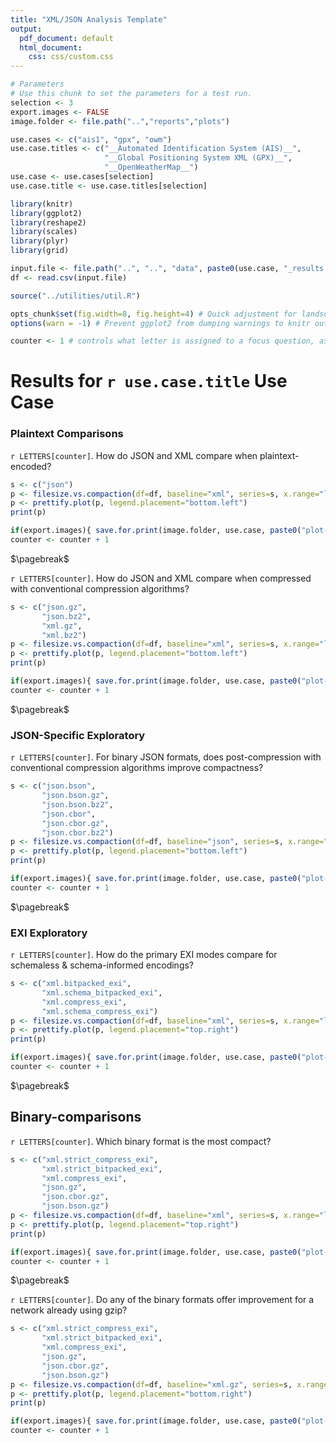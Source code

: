 ```yaml
---
title: "XML/JSON Analysis Template"
output:
  pdf_document: default
  html_document:
    css: css/custom.css
---
```


```r
# Parameters
# Use this chunk to set the parameters for a test run. 
selection <- 3
export.images <- FALSE
image.folder <- file.path("..","reports","plots")

use.cases <- c("ais1", "gpx", "owm")
use.case.titles <- c("__Automated Identification System (AIS)__",
                     "__Global Positioning System XML (GPX)__",
                     "__OpenWeatherMap__")
use.case <- use.cases[selection]
use.case.title <- use.case.titles[selection]

library(knitr)
library(ggplot2)
library(reshape2)
library(scales)
library(plyr)
library(grid)

input.file <- file.path("..", "..", "data", paste0(use.case, "_results.csv"))
df <- read.csv(input.file)

source("../utilities/util.R")

opts_chunk$set(fig.width=8, fig.height=4) # Quick adjustment for landscape figures - only affects knitr output
options(warn = -1) # Prevent ggplot2 from dumping warnings to knitr output

counter <- 1 # controls what letter is assigned to a focus question, as well as the letter appended to plot export filenames
```

# Results for `r use.case.title`  Use Case

### Plaintext Comparisons

`r LETTERS[counter]`. How do JSON and XML compare when plaintext-encoded?

```r
s <- c("json")
p <- filesize.vs.compaction(df=df, baseline="xml", series=s, x.range="log")
p <- prettify.plot(p, legend.placement="bottom.left")
print(p)

if(export.images){ save.for.print(image.folder, use.case, paste0("plot-",letters[counter])) }
counter <- counter + 1
```

$\pagebreak$

`r LETTERS[counter]`. How do JSON and XML compare when compressed with conventional compression algorithms?

```r
s <- c("json.gz",
       "json.bz2",
       "xml.gz",
       "xml.bz2")
p <- filesize.vs.compaction(df=df, baseline="xml", series=s, x.range="log")
p <- prettify.plot(p, legend.placement="bottom.left")
print(p)

if(export.images){ save.for.print(image.folder, use.case, paste0("plot-",letters[counter])) }
counter <- counter + 1
```

$\pagebreak$

### JSON-Specific Exploratory

`r LETTERS[counter]`. For binary JSON formats, does post-compression with conventional compression algorithms improve compactness?

```r
s <- c("json.bson",
       "json.bson.gz",
       "json.bson.bz2",
       "json.cbor",
       "json.cbor.gz",
       "json.cbor.bz2")
p <- filesize.vs.compaction(df=df, baseline="json", series=s, x.range="log")
p <- prettify.plot(p, legend.placement="bottom.left")
print(p)

if(export.images){ save.for.print(image.folder, use.case, paste0("plot-",letters[counter])) }
counter <- counter + 1
```

$\pagebreak$

### EXI Exploratory

`r LETTERS[counter]`. How do the primary EXI modes compare for schemaless & schema-informed encodings?

```r
s <- c("xml.bitpacked_exi",
       "xml.schema_bitpacked_exi",
       "xml.compress_exi",
       "xml.schema_compress_exi")
p <- filesize.vs.compaction(df=df, baseline="xml", series=s, x.range="log")
p <- prettify.plot(p, legend.placement="top.right")
print(p)

if(export.images){ save.for.print(image.folder, use.case, paste0("plot-",letters[counter])) }
counter <- counter + 1
```

$\pagebreak$

## Binary-comparisons

`r LETTERS[counter]`. Which binary format is the most compact?

```r
s <- c("xml.strict_compress_exi",
       "xml.strict_bitpacked_exi",
       "xml.compress_exi",
       "json.gz",
       "json.cbor.gz",
       "json.bson.gz")
p <- filesize.vs.compaction(df=df, baseline="xml", series=s, x.range="log")
p <- prettify.plot(p, legend.placement="top.right")
print(p)

if(export.images){ save.for.print(image.folder, use.case, paste0("plot-",letters[counter])) }
counter <- counter + 1
```

$\pagebreak$

`r LETTERS[counter]`. Do any of the binary formats offer improvement for a network already using gzip?

```r
s <- c("xml.strict_compress_exi",
       "xml.strict_bitpacked_exi",
       "xml.compress_exi",
       "json.gz",
       "json.cbor.gz",
       "json.bson.gz")
p <- filesize.vs.compaction(df=df, baseline="xml.gz", series=s, x.range="log")
p <- prettify.plot(p, legend.placement="bottom.right")
print(p)

if(export.images){ save.for.print(image.folder, use.case, paste0("plot-",letters[counter])) }
counter <- counter + 1
```

<!---------------------------------------------------->
<!-- Unecessary plots. Perhaps move to an appendix. -->
<!---------------------------------------------------->

<!-- ## Extra Plots

`r LETTERS[counter]`. Which binary encoding of JSON is most compact? 

```r
# s <- c("json.bson",
#        "json.cbor")
# p <- filesize.vs.compaction(df=df, baseline="json", series=s, x.range="log")
# p <- prettify.plot(p, legend.placement="bottom.left")
# print(p)
# 
# if(export.images){ save.for.print(image.folder, use.case, paste0("plot-",letters[counter])) }
# counter <- counter + 1
```

`r LETTERS[counter]`. Does the ‘strict’ option significantly improve compaction for schema-informed encodings?

```r
# s <- c("xml.schema_bitpacked_exi",
#        "xml.strict_bitpacked_exi",
#        "xml.schema_compress_exi",
#        "xml.strict_compress_exi")
# p <- filesize.vs.compaction(df=df, baseline="xml", series=s, x.range="log")
# p <- prettify.plot(p, legend.placement="bottom.left")
# print(p)
# 
# if(export.images){ save.for.print(image.folder, use.case, paste0("plot-",letters[counter])) }
# counter <- counter + 1
```

`r LETTERS[counter]`. Do any of the tested conventional compression algorithms perform better on a schemaless, precompress EXI document than the standard DEFLATE?

```r
# s <- c("xml.precompress_exi.zip",
#        "xml.precompress_exi.gz",
#        "xml.precompress_exi.bz2")
# p <- filesize.vs.compaction(df=df, baseline="xml.compress_exi", series=s, x.range="log")
# p <- prettify.plot(p, legend.placement="bottom.left")
# print(p)
# 
# if(export.images){ save.for.print(image.folder, use.case, paste0("plot-",letters[counter])) }
# counter <- counter + 1
```

`r LETTERS[counter]`. Do any of the tested conventional compression algorithms perform better on a schema-informed, precompress EXI document than the standard DEFLATE?

```r
# s <- c("xml.schema_precompress_exi.zip",
#        "xml.schema_precompress_exi.gz",
#        "xml.schema_precompress_exi.bz2")
# p <- filesize.vs.compaction(df=df, baseline="xml.schema_compress_exi", series=s, x.range="log")
# p <- prettify.plot(p, legend.placement="top.right")
# print(p)
# 
# if(export.images){ save.for.print(image.folder, use.case, paste0("plot-",letters[counter])) }
# counter <- counter + 1
```
-->
